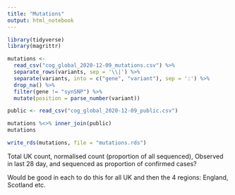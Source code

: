 ```yaml
---
title: "Mutations"
output: html_notebook
---
```

```r
library(tidyverse)
library(magrittr)
```

```r
mutations <- 
  read_csv("cog_global_2020-12-09_mutations.csv") %>% 
  separate_rows(variants, sep = '\\|') %>% 
  separate(variants, into = c("gene", "variant"), sep = ':') %>% 
  drop_na() %>% 
  filter(gene != "synSNP") %>% 
  mutate(position = parse_number(variant))

public <- read_csv("cog_global_2020-12-09_public.csv")

mutations %<>% inner_join(public)
mutations
```
```r
write_rds(mutations, file = "mutations.rds")
```
Total UK count, normalised count (proportion of all sequenced), Observed in last 28 day, and sequenced as proportion of confirmed cases?

Would be good in each to do this for all UK and then the 4 regions: England, Scotland etc.

```r

```

